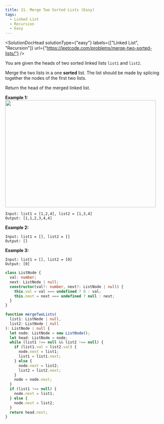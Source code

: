 ```yaml
---
title: 21. Merge Two Sorted Lists (Easy)
tags:
  - Linked List
  - Recursion
  - Easy
---
```



<SolutionDocHead
  solutionType={"easy"}
  labels={["Linked List", "Recursion"]}
  url={"https://leetcode.com/problems/merge-two-sorted-lists/"}
/>

You are given the heads of two sorted linked lists `list1` and `list2`.

Merge the two lists in a one <b>sorted</b> list. The list should be made by splicing together the nodes of the first two lists.

Return the head of the merged linked list.

<b>Example 1:</b>
<br />
<img src={imageURL} width="483" height="342" />

```
Input: list1 = [1,2,4], list2 = [1,3,4]
Output: [1,1,2,3,4,4]
```

<b>Example 2:</b>

```
Input: list1 = [], list2 = []
Output: []
```

<b>Example 3:</b>

```
Input: list1 = [], list2 = [0]
Output: [0]
```

```ts title=solution.ts
class ListNode {
  val: number;
  next: ListNode | null;
  constructor(val?: number, next?: ListNode | null) {
    this.val = val === undefined ? 0 : val;
    this.next = next === undefined ? null : next;
  }
}

function mergeTwoLists(
  list1: ListNode | null,
  list2: ListNode | null
): ListNode | null {
  let node: ListNode = new ListNode();
  let head: ListNode = node;
  while (list1 !== null && list2 !== null) {
    if (list1.val < list2.val) {
      node.next = list1;
      list1 = list1.next;
    } else {
      node.next = list2;
      list2 = list2.next;
    }
    node = node.next;
  }
  if (list1 !== null) {
    node.next = list1;
  } else {
    node.next = list2;
  }
  return head.next;
}
```
